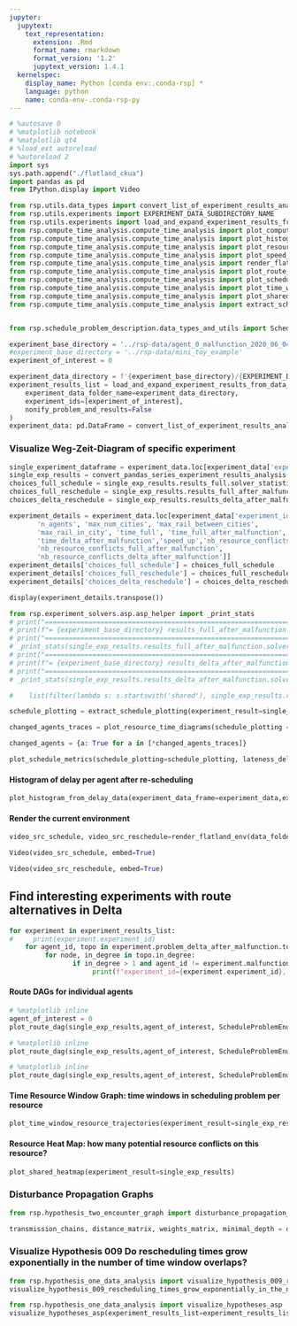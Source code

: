 ```yaml
---
jupyter:
  jupytext:
    text_representation:
      extension: .Rmd
      format_name: rmarkdown
      format_version: '1.2'
      jupytext_version: 1.4.1
  kernelspec:
    display_name: Python [conda env:.conda-rsp] *
    language: python
    name: conda-env-.conda-rsp-py
---
```


```python
# %autosave 0
# %matplotlib notebook
# %matplotlib qt4
# %load_ext autoreload
# %autoreload 2
import sys
sys.path.append("./flatland_ckua")
import pandas as pd
from IPython.display import Video

from rsp.utils.data_types import convert_list_of_experiment_results_analysis_to_data_frame, convert_pandas_series_experiment_results_analysis
from rsp.utils.experiments import EXPERIMENT_DATA_SUBDIRECTORY_NAME
from rsp.utils.experiments import load_and_expand_experiment_results_from_data_folder
from rsp.compute_time_analysis.compute_time_analysis import plot_computational_times
from rsp.compute_time_analysis.compute_time_analysis import plot_histogram_from_delay_data
from rsp.compute_time_analysis.compute_time_analysis import plot_resource_time_diagrams
from rsp.compute_time_analysis.compute_time_analysis import plot_speed_up
from rsp.compute_time_analysis.compute_time_analysis import render_flatland_env
from rsp.compute_time_analysis.compute_time_analysis import plot_route_dag
from rsp.compute_time_analysis.compute_time_analysis import plot_schedule_metrics
from rsp.compute_time_analysis.compute_time_analysis import plot_time_window_resource_trajectories
from rsp.compute_time_analysis.compute_time_analysis import plot_shared_heatmap
from rsp.compute_time_analysis.compute_time_analysis import extract_schedule_plotting


from rsp.schedule_problem_description.data_types_and_utils import ScheduleProblemEnum
```

```python
experiment_base_directory = '../rsp-data/agent_0_malfunction_2020_06_04T19_17_28/'
#experiment_base_directory = '../rsp-data/mini_toy_example'
experiment_of_interest = 0
```

```python
experiment_data_directory = f'{experiment_base_directory}/{EXPERIMENT_DATA_SUBDIRECTORY_NAME}'
experiment_results_list = load_and_expand_experiment_results_from_data_folder(
    experiment_data_folder_name=experiment_data_directory,
    experiment_ids=[experiment_of_interest],
    nonify_problem_and_results=False
)
experiment_data: pd.DataFrame = convert_list_of_experiment_results_analysis_to_data_frame(experiment_results_list)
```

### Visualize Weg-Zeit-Diagram of specific experiment

```python
single_experiment_dataframe = experiment_data.loc[experiment_data['experiment_id'] == experiment_of_interest].iloc[0]
single_exp_results = convert_pandas_series_experiment_results_analysis(single_experiment_dataframe)
choices_full_schedule = single_exp_results.results_full.solver_statistics["solving"]["solvers"]["choices"]
choices_full_reschedule = single_exp_results.results_full_after_malfunction.solver_statistics["solving"]["solvers"]["choices"]
choices_delta_reschedule = single_exp_results.results_delta_after_malfunction.solver_statistics["solving"]["solvers"]["choices"]
```

```python
experiment_details = experiment_data.loc[experiment_data['experiment_id'] == experiment_of_interest,['experiment_id','malfunction','size',
       'n_agents', 'max_num_cities', 'max_rail_between_cities',
       'max_rail_in_city', 'time_full', 'time_full_after_malfunction',
       'time_delta_after_malfunction','speed_up','nb_resource_conflicts_full',
       'nb_resource_conflicts_full_after_malfunction',
       'nb_resource_conflicts_delta_after_malfunction']]
experiment_details['choices_full_schedule'] = choices_full_schedule
experiment_details['choices_full_reschedule'] = choices_full_reschedule
experiment_details['choices_delta_reschedule'] = choices_delta_reschedule

```

```python
display(experiment_details.transpose())
```

```python
from rsp.experiment_solvers.asp.asp_helper import _print_stats
# print("=================================================================================")
# print(f"= {experiment_base_directory} results_full_after_malfunction ")
# print("=================================================================================")
# _print_stats(single_exp_results.results_full_after_malfunction.solver_statistics)
# print("=================================================================================")
# print(f"= {experiment_base_directory} results_delta_after_malfunction ")
# print("=================================================================================")
# _print_stats(single_exp_results.results_delta_after_malfunction.solver_statistics)
```

```python
#    list(filter(lambda s: s.startswith('shared'), single_exp_results.results_full.solver_result))
```

```python
schedule_plotting = extract_schedule_plotting(experiment_result=single_exp_results)
```

```python
changed_agents_traces = plot_resource_time_diagrams(schedule_plotting = schedule_plotting, with_diff=True)
```

```python
changed_agents = {a: True for a in [*changed_agents_traces]}
```

```python
plot_schedule_metrics(schedule_plotting=schedule_plotting, lateness_delta_after_malfunction=single_exp_results.lateness_delta_after_malfunction)
```

#### Histogram of delay per agent after re-scheduling

```python
plot_histogram_from_delay_data(experiment_data_frame=experiment_data,experiment_id = experiment_of_interest)
```

#### Render the current environment

```python
video_src_schedule, video_src_reschedule=render_flatland_env(data_folder=experiment_base_directory ,experiment_data_frame=experiment_data,experiment_id = experiment_of_interest)
```

```python
Video(video_src_schedule, embed=True)
```

```python
Video(video_src_reschedule, embed=True)
```

## Find interesting experiments with route alternatives in Delta

```python
for experiment in experiment_results_list:
#     print(experiment.experiment_id)
    for agent_id, topo in experiment.problem_delta_after_malfunction.topo_dict.items():
         for node, in_degree in topo.in_degree:
                if in_degree > 1 and agent_id != experiment.malfunction.agent_id:
                     print(f"experiment_id={experiment.experiment_id}, agent_id={agent_id}, node={node}, in_degree={in_degree}")
```

#### Route DAGs for individual agents

```python
# %matplotlib inline
agent_of_interest = 0
plot_route_dag(single_exp_results,agent_of_interest, ScheduleProblemEnum.PROBLEM_SCHEDULE)
```

```python
# %matplotlib inline
plot_route_dag(single_exp_results,agent_of_interest, ScheduleProblemEnum.PROBLEM_RSP_FULL)
```

```python
# %matplotlib inline
plot_route_dag(single_exp_results,agent_of_interest, ScheduleProblemEnum.PROBLEM_RSP_DELTA)
```

#### Time Resource Window Graph: time windows in scheduling problem per resource

```python
plot_time_window_resource_trajectories(experiment_result=single_exp_results,plotting_information=schedule_plotting.plotting_information)
```

#### Resource Heat Map: how many potential resource conflicts on this resource?

```python
plot_shared_heatmap(experiment_result=single_exp_results)
```

### Disturbance Propagation Graphs


```python
from rsp.hypothesis_two_encounter_graph import disturbance_propagation_graph_visualization
```

```python
transmission_chains, distance_matrix, weights_matrix, minimal_depth = disturbance_propagation_graph_visualization(experiment_result=single_exp_results)
```

### Visualize Hypothesis 009 Do rescheduling  times grow exponentially in the number of time window overlaps?

```python
from rsp.hypothesis_one_data_analysis import visualize_hypothesis_009_rescheduling_times_grow_exponentially_in_the_number_of_time_window_overlaps
visualize_hypothesis_009_rescheduling_times_grow_exponentially_in_the_number_of_time_window_overlaps(experiment_results_list=experiment_results_list)

```

```python
from rsp.hypothesis_one_data_analysis import visualize_hypotheses_asp
visualize_hypotheses_asp(experiment_results_list=experiment_results_list)

```
